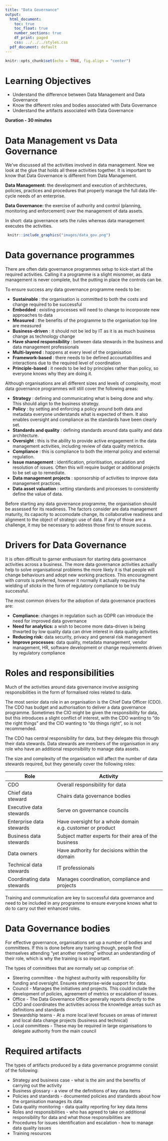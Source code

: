 ```yaml
---
title: "Data Governance"
output:
  html_document:
    toc: true
    toc_float: true
    number_sections: true
    df_print: paged
    css: ../../../styles.css
  pdf_document: default
---
```


```r
knitr::opts_chunk$set(echo = TRUE, fig.align = "center")
```


# Learning Objectives

* Understand the difference between Data Management and Data Governance
* Know the different roles and bodies associated with Data Governance
* Understand the artifacts associated with Data Governance

**Duration - 30 minutes**

# Data Management vs Data Governance

We've discussed all the activities involved in data management. Now we look at the glue that holds all these activities together. It is important to know that Data Governance is different from Data Management. 

**Data Management:** the development and execution of architectures, policies, practices and procedures that properly manage the full data life-cycle needs of an enterprise.  

**Data Governance:**  the exercise of authority and control (planning, monitoring and enforcement) over the management of data assets.  

In short: data governance sets the rules whereas data management executes the activities.


```r
 knitr::include_graphics("images/data_gov.png")
```



# Data governance programmes

There are often data governance programmes setup to kick-start all the required activities. Calling it a programme is a slight misnomer, as data management is never complete, but the putting in place the controls can be.

To ensure success any data governance programme needs to be:

* **Sustainable** : the organisation is committed to both the costs and change required to be successful
* **Embedded** : existing processes will need to change to incorporate new approaches to data
* **Measured** : the benefits of the programme to the organisation top line are measured
* **Business-driven** : it should not be led by IT as it is as much business change as technology change
* **Have shared responsibility** : between data stewards in the business and data management professionals
* **Multi-layered** : happens at every level of the organisation
* **Framework-based** : there needs to be defined accountabilities and interactions due to the required level of coordination
* **Principle-based** : it needs to be led by principles rather than policy, so everyone knows why they are doing it. 

Although organisations are all different sizes and levels of complexity, most data governance programmes will still cover the following areas:

* **Strategy** : defining and communicating what is being done and why. This should align to the business strategy.
* **Policy** : by setting and enforcing a policy around both data and metadata everyone understands what is expected of them. It also enables oversight and compliance as the standards have been clearly set.
* **Standards and quality** : defining standards around data quality and data architecture.
* **Oversight** : this is the ability to provide active engagement in the data management activities, including review of data quality metrics.
* **Compliance** : this is compliance to both the internal policy and external regulation.
* **Issue management** : identification, prioritisation, escalation and resolution of issues. Often this will require budget or additional projects to be set up to remediate.
* **Data management projects** : sponsorship of activities to improve data management practices.
* **Data asset valuation** : setting standards and processes to consistently define the value of data.

Before starting any data governance programme, the organisation should be assessed for its readiness. The factors consider are data management maturity, its capacity to accomodate change, its collaborative readiness and alignment to the object of strategic use of data. If any of those are a challenge, it may be necessary to address those first to ensure sucess. 

# Drivers for Data Governance

It is often difficult to garner enthusiasm for starting data governance activities across a business. The more data governance activities actually help to solve organisational problems the more likely it is that people will change behaviours and adopt new working practices. This encouragment with *carrots* is preferred, however it normally it actually requires the wielding of *sticks* in the form of regulatory compliance to be truly successful. 

The most common drivers for the adoption of data governance practices are:

* **Compliance:** changes in regulation such as GDPR can introduce the need for improved data governance
* **Need for analytics:** a wish to become more data-driven is being thwarted by low quality data can drive interest in data quality activities
* **Reducing risk:** data security, privacy and general risk management
* **Improve processes:** data quality, metadata management, vendor management, HR, software development or change requirements driven by regulatory compliance

# Roles and responsibilities

Much of the activities around data governance involve assigning responsibilities in the form of formalised roles related to data.

The most senior data role in an organisation is the Chief Data Officer (CDO). The CDO has budget and authorisation to deliver a data governance programme. Sometimes the CIO might be given the responsibility for data, but this introduces a slight conflict of interest, with the CDO wanting to "do the right things" and the CIO wanting to "do things right", so is not recommended. 

The CDO has central responsibility for data, but they delegate this through their data stewards. Data stewards are members of the organisation in any role who have an additional responsibility to manage data assets.

The size and complexity of the organisation will affect the number of data stewards required, but they generally cover the following roles:

| Role                       | Activity                                                   |
|----------------------------|------------------------------------------------------------|
| CDO                        | Overall responsibility for data                            |
| Chief data steward         | Chairs data governance bodies                              |
| Executive data stewards    | Serve on governance councils                               |
| Enterprise data stewards   | Have oversight for a whole domain e.g. customer or product |
| Business data stewards     | Subject matter experts for their area of the business      |
| Data owners                | Have authority for decisions within the domain             |
| Technical data stewards    | IT professionals                                           |
| Coordinating data stewards | Manages coordination, compliance and projects               |

Training and communication are key to successful data governance and need to be included in any programme to ensure everyone knows what to do to carry out their enhanced roles.

# Data Governance bodies

For effective governance, organisations set up a number of bodies and committees. If this is done before any training though, people find themselves attending "yet another meeting" without an understanding of their role, which is why the training is so important.

The types of committees that are normally set up comprise of:

* Steering committee - the highest authority with responsibility for funding and oversight. Ensures enterprise-wide support for data.
* Council - Manages the initiatives and projects. This could include the development of policies, agreement of metrics or escalation of issues.
* Office - The Data Governance Office generally reports directly to the CDO and coordinates the activities across the knowledge areas such as definitions and standards
* Stewardship teams - At a more local level focuses on areas of interest and local data change projects (business and technical)
* Local committees - These may be required in large organisations to delegate authority from the main council

# Required artifacts

The types of artifacts produced by a data governance programme consist of the following:

* Strategy and business case - what is the aim and the benefits of carrying out the activity
* Business glossary - a view of the definitions of key data items
* Policies and standards - documented policies and standards about how the organisation manages its data
* Data quality monitoring - data quality reporting for key data items
* Roles and responsibilities - who has agreed to take on additional responsibility for data and what those responsibilities are
* Procedures for issues identification and escalation - how to manage data quality issues
* Training resources
